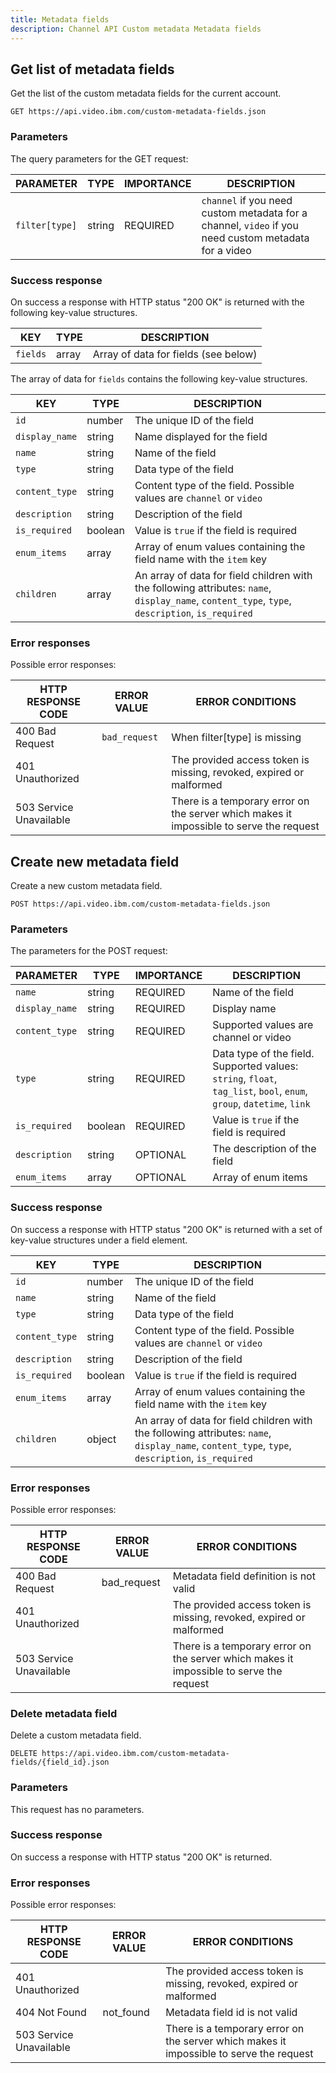 ```yaml
---
title: Metadata fields
description: Channel API Custom metadata Metadata fields
---
```


## Get list of metadata fields

Get the list of the custom metadata fields for the current account.

```
GET https://api.video.ibm.com/custom-metadata-fields.json
```

### Parameters

The query parameters for the GET request:

| PARAMETER      | TYPE   | IMPORTANCE | DESCRIPTION                                                                                          |
| -------------- | ------ | ---------- | ---------------------------------------------------------------------------------------------------- |
| `filter[type]` | string | REQUIRED   | `channel` if you need custom metadata for a channel, `video` if you need custom metadata for a video |

### Success response

On success a response with HTTP status "200 OK" is returned with the following key-value structures.

| KEY      | TYPE  | DESCRIPTION                          |
| -------- | ----- | ------------------------------------ |
| `fields` | array | Array of data for fields (see below) |

The array of data for `fields` contains the following key-value structures.

| KEY            | TYPE    | DESCRIPTION                                                                                                                                     |
| -------------- | ------- | ----------------------------------------------------------------------------------------------------------------------------------------------- |
| `id`           | number  | The unique ID of the field                                                                                                                      |
| `display_name` | string  | Name displayed for the field                                                                                                                    |
| `name`         | string  | Name of the field                                                                                                                               |
| `type`         | string  | Data type of the field                                                                                                                          |
| `content_type` | string  | Content type of the field. Possible values are `channel` or `video`                                                                             |
| `description`  | string  | Description of the field                                                                                                                        |
| `is_required`  | boolean | Value is `true` if the field is required                                                                                                        |
| `enum_items`   | array   | Array of enum values containing the field name with the `item` key                                                                              |
| `children`     | array   | An array of data for field children with the following attributes: `name`, `display_name`, `content_type`, `type`, `description`, `is_required` |

### Error responses

Possible error responses:

| HTTP RESPONSE CODE      | ERROR VALUE   | ERROR CONDITIONS                                                                        |
| ----------------------- | ------------- | --------------------------------------------------------------------------------------- |
| 400 Bad Request         | `bad_request` | When filter[type] is missing                                                            |
| 401 Unauthorized        |               | The provided access token is missing, revoked, expired or malformed                     |
| 503 Service Unavailable |               | There is a temporary error on the server which makes it impossible to serve the request |

## Create new metadata field

Create a new custom metadata field.

```
POST https://api.video.ibm.com/custom-metadata-fields.json
```

### Parameters

The parameters for the POST request:

| PARAMETER      | TYPE    | IMPORTANCE | DESCRIPTION                                                                                                          |
| -------------- | ------- | ---------- | -------------------------------------------------------------------------------------------------------------------- |
| `name`         | string  | REQUIRED   | Name of the field                                                                                                    |
| `display_name` | string  | REQUIRED   | Display name                                                                                                         |
| `content_type` | string  | REQUIRED   | Supported values are channel or video                                                                                |
| `type`         | string  | REQUIRED   | Data type of the field. Supported values: `string`, `float`, `tag_list`, `bool`, `enum`, `group`, `datetime`, `link` |
| `is_required`  | boolean | REQUIRED   | Value is `true` if the field is required                                                                               |
| `description`  | string  | OPTIONAL   | The description of the field                                                                                         |
| `enum_items`   | array   | OPTIONAL   | Array of enum items                                                                                                  |

### Success response

On success a response with HTTP status "200 OK" is returned with a set of key-value structures under a field element.

| KEY            | TYPE    | DESCRIPTION                                                                                                                                     |
| -------------- | ------- | ----------------------------------------------------------------------------------------------------------------------------------------------- |
| `id`           | number  | The unique ID of the field                                                                                                                      |
| `name`         | string  | Name of the field                                                                                                                               |
| `type`         | string  | Data type of the field                                                                                                                          |
| `content_type` | string  | Content type of the field. Possible values are `channel` or `video`                                                                             |
| `description`  | string  | Description of the field                                                                                                                        |
| `is_required`  | boolean | Value is `true` if the field is required                                                                                                          |
| `enum_items`   | array   | Array of enum values containing the field name with the `item` key                                                                              |
| `children`     | object  | An array of data for field children with the following attributes: `name`, `display_name`, `content_type`, `type`, `description`, `is_required` |

### Error responses

Possible error responses:

| HTTP RESPONSE CODE      | ERROR VALUE | ERROR CONDITIONS                                                                        |
| ----------------------- | ----------- | --------------------------------------------------------------------------------------- |
| 400 Bad Request         | bad_request | Metadata field definition is not valid                                                  |
| 401 Unauthorized        |             | The provided access token is missing, revoked, expired or malformed                     |
| 503 Service Unavailable |             | There is a temporary error on the server which makes it impossible to serve the request |

### Delete metadata field

Delete a custom metadata field.

```
DELETE https://api.video.ibm.com/custom-metadata-fields/{field_id}.json
```

### Parameters

This request has no parameters.

### Success response

On success a response with HTTP status "200 OK" is returned.

### Error responses

Possible error responses:

| HTTP RESPONSE CODE      | ERROR VALUE | ERROR CONDITIONS                                                                        |
| ----------------------- | ----------- | --------------------------------------------------------------------------------------- |
| 401 Unauthorized        |             | The provided access token is missing, revoked, expired or malformed                     |
| 404 Not Found           | not_found   | Metadata field id is not valid                                                          |
| 503 Service Unavailable |             | There is a temporary error on the server which makes it impossible to serve the request |
